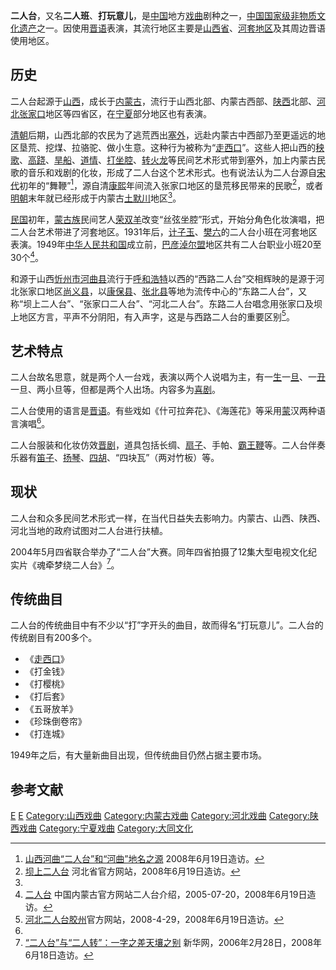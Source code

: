 {{not|二人转}}
'''二人台'''，又名'''二人班'''、'''打玩意儿'''，是[[中国|中国]]地方[[戏曲|戏曲]]剧种之一，[[中国国家级非物质文化遗产|中国国家级非物质文化遗产]]之一。因使用[[晋语|晋语]]表演，其流行地区主要是[[山西省|山西省]]、[[河套地区|河套地区]]及其周边晋语使用地区。

== 历史 ==
二人台起源于[[山西|山西]]，成长于[[内蒙古|内蒙古]]，流行于山西北部、内蒙古西部、[[陕西|陕西]]北部、[[河北|河北]][[张家口|张家口]]地区等四省区，在[[宁夏|宁夏]]部分地区也有表演。

[[清朝|清朝]]后期，山西北部的农民为了逃荒西出[[塞外|塞外]]，远赴内蒙古中西部乃至更遥远的地区垦荒、挖煤、拉骆驼、做小生意。这种行为被称为“[[走西口|走西口]]”。这些人把山西的[[秧歌|秧歌]]、[[高跷|高跷]]、[[旱船|旱船]]、[[道情|道情]]、[[打坐腔|打坐腔]]、[[转火龙|转火龙]]等民间艺术形式带到塞外，加上内蒙古民歌的音乐和戏剧的化妆，形成了二人台这个艺术形式。也有说法认为二人台源自[[宋代|宋代]]初年的“舞鞭”<ref>[http://news.folkw.com/www/dongtaizixun/084617401.html 山西河曲“二人台”和“河曲”地名之源] {{Wayback|url=http://news.folkw.com/www/dongtaizixun/084617401.html |date=20080214124644 }}2008年6月19日造访。</ref>，源自清[[康熙|康熙]]年间流入张家口地区的垦荒移民带来的民歌<ref>[http://www.hebei.com.cn/node2/hbgl/whys/dfxq/userobject1ai218791.html 坝上二人台] {{Wayback|url=http://www.hebei.com.cn/node2/hbgl/whys/dfxq/userobject1ai218791.html |date=20050923065259 }}河北省官方网站，2008年6月19日造访。</ref>，或者[[明朝|明朝]]末年就已经形成于内蒙古[[土默川|土默川]]地区<ref name="二"/>。

[[中華民國|民国]]初年，[[蒙古族|蒙古族]]民间艺人[[荣双羊|荣双羊]]改变“丝弦坐腔”形式，开始分角色化妆演唱，把二人台艺术带进了河套地区。1931年后，[[计子玉|计子玉]]、[[樊六|樊六]]的二人台小班在河套地区表演。1949年[[中华人民共和国|中华人民共和国]]成立前，[[巴彦淖尔盟|巴彦淖尔盟]]地区共有二人台职业小班20至30个<ref name="二">[http://www.nmg.gov.cn/pages/2005720/20057202310533.htm 二人台] {{Wayback|url=http://www.nmg.gov.cn/pages/2005720/20057202310533.htm |date=20060719004306 }}中国内蒙古官方网站二人台介绍，2005-07-20，2008年6月19日造访。</ref>。

和源于山西[[忻州市|忻州市]][[河曲县|河曲县]]流行于[[呼和浩特|呼和浩特]]以西的“西路二人台”交相辉映的是源于河北张家口地区[[尚义县|尚义县]]，以[[康保县|康保县]]、[[张北县|张北县]]等地为流传中心的“东路二人台”，又称“坝上二人台”、“张家口二人台”、“河北二人台”。东路二人台唱念用张家口及坝上地区方言，平声不分阴阳，有入声字，这是与西路二人台的重要区别<ref>[http://www.jiaozhou.gov.cn/ygjnews/jzyg/ygtp/tpjj/200804/481.html 河北二人台]{{dead link|date=2017年11月 |bot=InternetArchiveBot |fix-attempted=yes }}[[胶州|胶州]]官方网站，2008-4-29，2008年6月19日造访。</ref>。

== 艺术特点 ==
二人台故名思意，就是两个人一台戏，表演以两个人说唱为主，有一[[生角|生]]一[[旦角|旦]]、一[[丑角|丑]]一旦、两小旦等，但都是两个人出场。内容多为[[喜剧|喜剧]]。

二人台使用的语言是[[晋语|晋语]]。有些戏如《什可拉奔花》、《海莲花》等采用[[蒙语|蒙]]汉两种语言演唱<ref name="二"/>。

二人台服装和化妆仿效[[晋剧|晋剧]]，道具包括长绸、[[扇子|扇子]]、手帕、[[霸王鞭|霸王鞭]]等。二人台伴奏乐器有[[笛子|笛子]]、[[扬琴|扬琴]]、[[四胡|四胡]]、“四块瓦”（两对竹板）等。

== 现状 ==
二人台和众多民间艺术形式一样，在当代日益失去影响力。内蒙古、山西、陕西、河北当地的政府试图对二人台进行扶植。

2004年5月四省联合举办了“二人台”大赛。同年四省拍摄了12集大型电视文化纪实片《魂牵梦绕二人台》<ref>[http://news.xinhuanet.com/society/2006-02/28/content_4236655.htm “二人台”与“二人转”：一字之差天壤之别] {{Wayback|url=http://news.xinhuanet.com/society/2006-02/28/content_4236655.htm |date=20121105045646 }}新华网，2006年2月28日，2008年6月18日造访。</ref>。

== 传统曲目 ==
二人台的传统曲目中有不少以“打”字开头的曲目，故而得名“打玩意儿”。二人台的传统剧目有200多个。

*《[[走西口|走西口]]》
*《打金钱》
*《打樱桃》
*《打后套》
*《五哥放羊》
*《珍珠倒卷帘》
*《打连城》

1949年之后，有大量新曲目出现，但传统曲目仍然占据主要市场。

==参考文献==
<div class="references-small">
<references />
</div>{{中国各地戏剧}}
[[Category:中国非物质文化遗产|E]]
[[Category:戏曲剧种|E]]
[[Category:山西戏曲|Category:山西戏曲]]
[[Category:内蒙古戏曲|Category:内蒙古戏曲]]
[[Category:河北戏曲|Category:河北戏曲]]
[[Category:陕西戏曲|Category:陕西戏曲]]
[[Category:宁夏戏曲|Category:宁夏戏曲]]
[[Category:大同文化|Category:大同文化]]